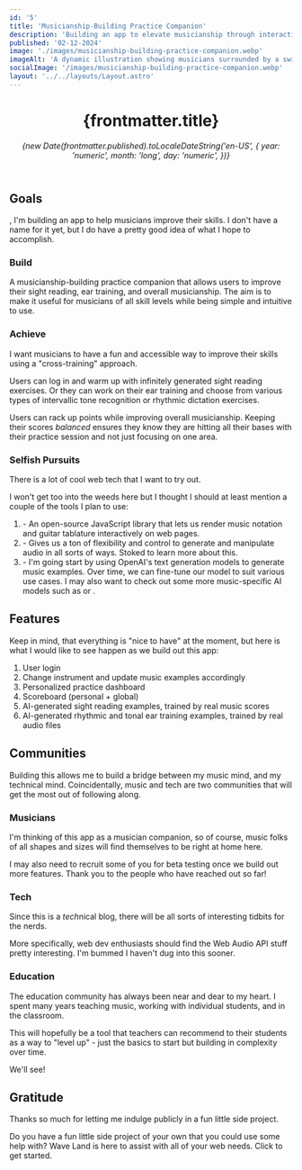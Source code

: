 ```yaml
---
id: '5'
title: 'Musicianship-Building Practice Companion'
description: 'Building an app to elevate musicianship through interactive sight-reading, ear training, and modern web tech.'
published: '02-12-2024'
image: './images/musicianship-building-practice-companion.webp'
imageAlt: 'A dynamic illustration showing musicians surrounded by a swirl of musical instruments, animated sheet music, and a digital audio interface, symbolizing the blend of traditional music with modern technology.'
socialImage: '/images/musicianship-building-practice-companion.webp'
layout: '../../layouts/Layout.astro'
---
```



<header>
  <div class="header-info">
    <h1>{frontmatter.title}</h1>
    <p>
      <em>
        {new Date(frontmatter.published).toLocaleDateString('en-US', {
          year: 'numeric',
          month: 'long',
          day: 'numeric',
        })}
      </em>
    </p>
    <Picture
      src={headerImage}
      formats={['avif', 'webp']}
      alt={frontmatter.imageAlt}
      loading="eager"
    />
  </div>
</header>

## Goals

<Link href="/blog/using-technology-to-help-musicians" text="As I wrote about last week" />, I'm
building an app to help musicians improve their skills. I don't have a name for it yet, but I do
have a pretty good idea of what I hope to accomplish.

### Build

A musicianship-building practice companion that allows users to improve their sight reading, ear training, and overall musicianship. The aim is to make it useful for musicians of all skill levels while being simple and intuitive to use.

### Achieve

I want musicians to have a fun and accessible way to improve their skills using a "cross-training" approach.

Users can log in and warm up with infinitely generated sight reading exercises. Or they can work on their ear training and choose from various types of intervallic tone recognition or rhythmic dictation exercises.

Users can rack up points while improving overall musicianship. Keeping their scores _balanced_ ensures they know they are hitting all their bases with their practice session and not just focusing on one area.

### Selfish Pursuits

There is a lot of cool web tech that I want to try out.

I won't get too into the weeds here but I thought I should at least mention a couple of the tools I plan to use:

1. <Link href="https://www.vexflow.com/" text="VexFlow" newWindow={true} /> - An open-source JavaScript
   library that lets us render music notation and guitar tablature interactively on web pages.
2. <Link
     href="https://developer.mozilla.org/en-US/docs/Web/API/Web_Audio_API"
     text="Web Audio API"
     newWindow={true}
   /> - Gives us a ton of flexibility and control to generate and manipulate audio in all sorts of ways.
   Stoked to learn more about this.
3. <Link href="https://open.ai/" text="OpenAI API" newWindow={true} /> - I'm going start by using OpenAI's
   text generation models to generate music examples. Over time, we can fine-tune our model to suit various
   use cases. I may also want to check out some more music-specific AI models such as <Link
     href="https://magenta.tensorflow.org/"
     text="Magenta"
     newWindow={true}
   />
   or <Link href="https://www.aiva.ai/" text="AIVA" newWindow={true} />.

## Features

Keep in mind, that everything is "nice to have" at the moment, but here is what I would like to see happen as we build out this app:

1. User login
2. Change instrument and update music examples accordingly
3. Personalized practice dashboard
4. Scoreboard (personal + global)
5. AI-generated sight reading examples, trained by real music scores
6. AI-generated rhythmic and tonal ear training examples, trained by real audio files

## Communities

Building this allows me to build a bridge between my music mind, and my technical mind. Coincidentally, music and tech are two communities that will get the most out of following along.

### Musicians

I'm thinking of this app as a musician companion, so of course, music folks of all shapes and sizes will find themselves to be right at home here.

I may also need to recruit some of you for beta testing once we build out more features. Thank you to the people who have reached out so far!

### Tech

Since this is a *tech*nical blog, there will be all sorts of interesting tidbits for the nerds.

More specifically, web dev enthusiasts should find the Web Audio API stuff pretty interesting. I'm bummed I haven't dug into this sooner.

### Education

The education community has always been near and dear to my heart. I spent many years teaching music, working with individual students, and in the classroom.

This will hopefully be a tool that teachers can recommend to their students as a way to "level up" - just the basics to start but building in complexity over time.

We'll see!

## Gratitude

Thanks so much for letting me indulge publicly in a fun little side project.

Do you have a fun little side project of your own that you could use some help with? Wave Land is here to assist with all of your web needs. Click <Link href="/contact" text="here" /> to get started.
